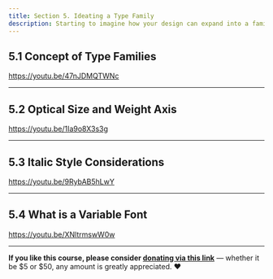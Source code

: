 ```yaml
---
title: Section 5. Ideating a Type Family
description: Starting to imagine how your design can expand into a family
---
```


## 5.1 Concept of Type Families

https://youtu.be/47nJDMQTWNc

***

## 5.2 Optical Size and Weight Axis

https://youtu.be/1Ia9o8X3s3g

***

## 5.3 Italic Style Considerations

https://youtu.be/9RybAB5hLwY

***

## 5.4 What is a Variable Font

https://youtu.be/XNltrmswW0w

***

**If you like this course, please consider [donating via this link](https://www.paypal.com/donate?hosted_button_id=EJMNLBTAH6WUA)**  — whether it be $5 or $50, any amount is greatly appreciated. ❤️
